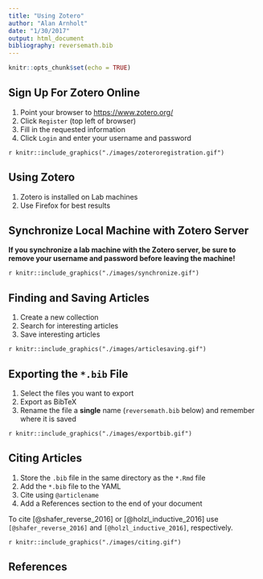 ```yaml
---
title: "Using Zotero"
author: "Alan Arnholt"
date: "1/30/2017"
output: html_document
bibliography: reversemath.bib
---
```


```r
knitr::opts_chunk$set(echo = TRUE)
```

## Sign Up For Zotero Online

1. Point your browser to [https://www.zotero.org/](https://www.zotero.org/)
2. Click `Register` (top left of browser)
3. Fill in the requested information
4. Click `Login` and enter your username and password 

`r knitr::include_graphics("./images/zoteroregistration.gif")`

## Using Zotero

1. Zotero is installed on Lab machines
2. Use Firefox for best results

## Synchronize Local Machine with Zotero Server

**If you synchronize a lab machine with the Zotero server, be sure to remove your username and password before leaving the machine!**

`r knitr::include_graphics("./images/synchronize.gif")`

## Finding and Saving Articles

1. Create a new collection
2. Search for interesting articles
3. Save interesting articles

`r knitr::include_graphics("./images/articlesaving.gif")`

## Exporting the `*.bib` File

1. Select the files you want to export
2. Export as BibTeX
3. Rename the file a **single** name (`reversemath.bib` below) and remember where it is saved

`r knitr::include_graphics("./images/exportbib.gif")`

## Citing Articles

1. Store the `.bib` file in the same directory as the `*.Rmd` file
2. Add the `*.bib` file to the YAML
3. Cite using `@articlename`
4. Add a References section to the end of your document


To cite [@shafer_reverse_2016] or [@holzl_inductive_2016] use `[@shafer_reverse_2016]` and `[@holzl_inductive_2016]`, respectively.  

`r knitr::include_graphics("./images/citing.gif")`

## References
